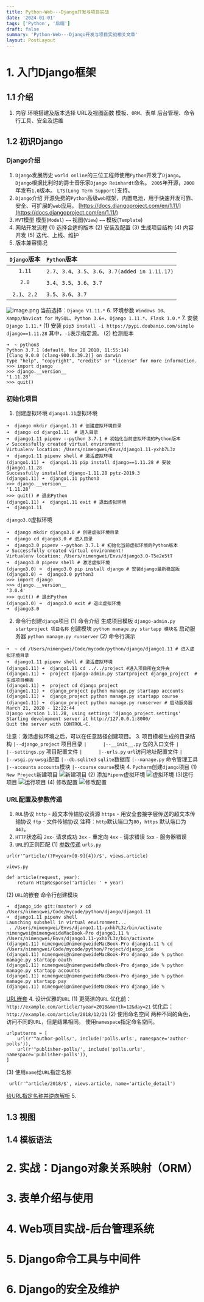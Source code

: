 ```yaml
---
title: Python-Web---Django开发与项目实战
date: '2024-01-01'
tags: ['Python', '后端']
draft: false
summary: 'Python-Web---Django开发与项目实战相关文章'
layout: PostLayout
---
```


# 1. 入门Django框架
## 1.1 介绍
1. 内容
环境搭建及版本选择
URL及视图函数
模板、`ORM`、表单
后台管理、命令行工具、安全及运维
## 1.2 初识Django
### Django介绍
1. `Django`发展历史
`world online`的三位工程师使用`Python`开发了`Django`。
`Django`根据比利时的爵士音乐家`Django Reinhardt`命名。
`2005`年开源，`2008`年发布`1.0`版本。
`LTS(Long Term Support)`支持。
2. `Django`介绍
开源免费的`Python`高级`web`框架，内置电池，用于快速开发可靠、安全、可扩展的`web`应用。
[https://docs.djangoproject.com/en/1.11/](https://docs.djangoproject.com/en/1.11/)
3. `MVT`模型
模型(`Model`) `←→` 视图(`View`) `←→` 模板(`Template`)
4. 网站开发流程
(1) 选择合适的版本
(2) 安装及配置
(3) 生成项目结构
(4) 内容开发
(5) 迭代、上线、维护
5. 版本兼容情况

|`Django`版本 | `Python`版本 |
|:--:|:--|
| `1.11` | `2.7`、`3.4`、`3.5`、`3.6`、`3.7(added in 1.11.17)` |
| `2.0` | `3.4`、`3.5`、`3.6`、`3.7` |
| `2.1`、`2.2` | `3.5`、`3.6`、`3.7` |
![image.png](https://upload-images.jianshu.io/upload_images/4989175-19c49dcdc44bc371.png?imageMogr2/auto-orient/strip%7CimageView2/2/w/1240)
当前选择：`Django V1.11.*`
6. 环境参数
`Windows 10`、`Xampp/Navicat for MySQL`、`Python 3.6+`、`Django 1.11.*`、`Flask 1.0.*`
7. 安装`Django 1.11.*`
(1) 安装
`pip3 install -i https://pypi.doubanio.com/simple django==1.11.28`
其中，`-i`表示指定源。
(2) 检测版本
```
➜  ~ python3
Python 3.7.1 (default, Nov 28 2018, 11:55:14) 
[Clang 9.0.0 (clang-900.0.39.2)] on darwin
Type "help", "copyright", "credits" or "license" for more information.
>>> import django
>>> django.__version__
'1.11.28'
>>> quit()
```
### 初始化项目
1. 创建虚拟环境
`django1.11`虚拟环境
```
➜  django mkdir django1.11 # 创建虚拟环境目录
➜  django cd django1.11  # 进入目录
➜  django1.11 pipenv --python 3.7.1 # 初始化当前虚拟环境的Python版本
✔ Successfully created virtual environment!
Virtualenv location: /Users/nimengwei/Envs/django1.11-yxhb7L3z
➜  django1.11 pipenv shell # 激活虚拟环境
(django1.11) ➜  django1.11 pip install django==1.11.28 # 安装django1.11.28
Successfully installed django-1.11.28 pytz-2019.3
(django1.11) ➜  django1.11 python3 
>>> django.__version__
'1.11.28'
>>> quit() # 退出Python
(django1.11) ➜  django1.11 exit # 退出虚拟环境
➜  django1.11 
```
`django3.0`虚拟环境
```
➜  django mkdir django3.0 # 创建虚拟环境目录
➜  django cd django3.0 # 进入目录
➜  django3.0 pipenv --python 3.7.1 # 初始化当前虚拟环境的Python版本
✔ Successfully created virtual environment! 
Virtualenv location: /Users/nimengwei/Envs/django3.0-T5e2e5tT
➜  django3.0 pipenv shell # 激活虚拟环境
(django3.0) ➜  django3.0 pip install django # 安装django最新稳定版
(django3.0) ➜  django3.0 python3
>>> import django
>>> django.__version__
'3.0.4'
>>> quit() # 退出Python
(django3.0) ➜  django3.0 exit # 退出虚拟环境
➜  django3.0 
```
2. 命令行创建`django`项目
(1) 命令介绍
生成项目模板 `django-admin.py startproject 项目名称`
创建模块 `python manage.py startapp 模块名`
启动服务器 `python manage.py runserver`
(2) 命令行演示
```
➜  ~ cd /Users/nimengwei/Code/mycode/python/django/django1.11 # 进入虚拟环境目录
➜  django1.11 pipenv shell # 激活虚拟环境
(django1.11) ➜  django1.11 cd ../../project #进入项目所在文件夹
(django1.11) ➜  project django-admin.py startproject django_project  # 生成项目模板
(django1.11) ➜  project cd django_project
(django1.11) ➜  django_project python manage.py startapp accounts
(django1.11) ➜  django_project python manage.py startapp course
(django1.11) ➜  django_project python manage.py runserver # 启动服务器
March 21, 2020 - 12:22:44
Django version 1.11.28, using settings 'django_project.settings'
Starting development server at http://127.0.0.1:8000/
Quit the server with CONTROL-C.
```
注意：激活虚拟环境之后，可以在任意路径创建项目。
3. 项目模板生成的目录结构
`|--django_project`  项目目录
`|      |--__init__.py`  包的入口文件
`|      |--settings.py`  项目配置文件
`|      |--urls.py`        `url`访问地址配置文件
`|      |--wsgi.py`      `uwsgi`配置
`|--db.sqlite3`          `sqlite`数据库
`|--manage.py`        命令管理工具
`|--accounts`            `accounts`模块
`|--course`                `course`模块
4. `Pycharm`创建`django`项目
(1) `New Project`新建项目
![新建项目](https://upload-images.jianshu.io/upload_images/4989175-b16bbb6636df99e1.png?imageMogr2/auto-orient/strip%7CimageView2/2/w/1240)
(2) 添加`Pipenv`虚拟环境
![虚拟环境](https://upload-images.jianshu.io/upload_images/4989175-cf481a99da946a31.png?imageMogr2/auto-orient/strip%7CimageView2/2/w/1240)
(3)运行项目
![运行项目](https://upload-images.jianshu.io/upload_images/4989175-ef764e6ec4b2752c.png?imageMogr2/auto-orient/strip%7CimageView2/2/w/1240)
(4) 修改配置
![修改配置](https://upload-images.jianshu.io/upload_images/4989175-9129c44d291979c0.png?imageMogr2/auto-orient/strip%7CimageView2/2/w/1240)
### URL配置及参数传递
1. `RUL`协议
`http` - 超文本传输协议资源 
`https` - 用安全套接字层传送的超文本传输协议
`ftp` - 文件传输协议
注释：`http`默认端口为`80`，`https` 默认端口为`443`。
2. `HTTP`状态码
`2xx`- 请求成功
`3xx` - 重定向
`4xx` - 请求错误
`5xx` - 服务器错误
3. `URL`的正则匹配
(1) [参数传递](https://github.com/nmwei/django_ide/commit/647385ac331665619c8f02724932ba33eba25073)
`urls.py`
```
url(r'^article/(?P<year>[0-9]{4})/$', views.article)
```
`views.py`
```
def article(request, year):
    return HttpResponse('article: ' + year)
```
(2) `URL`的嵌套
命令行创建模块
```
➜  django_ide git:(master) ✗ cd /Users/nimengwei/Code/mycode/python/django/django1.11
➜  django1.11 pipenv shell
Launching subshell in virtual environment...
 . /Users/nimengwei/Envs/django1.11-yxhb7L3z/bin/activate                                                                                           
nimengwei@nimengweideMacBook-Pro django1.11 %  . /Users/nimengwei/Envs/django1.11-yxhb7L3z/bin/activate
(django1.11) nimengwei@nimengweideMacBook-Pro django1.11 % cd /Users/nimengwei/Code/mycode/python/Project/django_ide
(django1.11) nimengwei@nimengweideMacBook-Pro django_ide % python manage.py startapp oauth
(django1.11) nimengwei@nimengweideMacBook-Pro django_ide % python manage.py startapp accounts
(django1.11) nimengwei@nimengweideMacBook-Pro django_ide % python manage.py startapp pay     
(django1.11) nimengwei@nimengweideMacBook-Pro django_ide % 
```
[URL嵌套](https://github.com/nmwei/django_ide/commit/76e13a28a7e5c63fb934e1816f77dd6de5a74062)
4. 设计优雅的`URL`
(1) 更简洁的`URL`
优化前：`http://example.com/article/?year=2018&month=12&day=21`
优化后：`http://example.com/article/2018/12/21`
(2) 使用命名空间
两种不同的角色，访问不同的`URL`，但是结果相同。
使用`namespace`指定命名空间。
```
urlpatterns = [
    url(r'^author-polls/', include('polls.urls', namespace='author-polls')),
    url(r'^publisher-polls/', include('polls.urls', namespace='publisher-polls')),
]
```
(3) 使用`name`给`URL`指定名称
```
 url(r'^article/2018/$', views.article, name='article_detail')
```
[给URL指定名称并逆向解析](https://github.com/nmwei/django_ide/commit/9b470cc3b13b37c3c8808192d38c34d292c12086)
5. 
## 1.3 视图
## 1.4 模板语法
# 2. 实战：Django对象关系映射（ORM）
# 3. 表单介绍与使用
# 4. Web项目实战-后台管理系统
# 5. Django命令工具与中间件
# 6. Django的安全及维护
